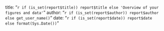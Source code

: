title: "`r if (is_set(report$title)) report$title else 'Overview of your figures and data'`"
author: "`r if (is_set(report$author)) report$author else get_user_name()`"
date: "`r if (is_set(report$date)) report$date else format(Sys.Date())`"
